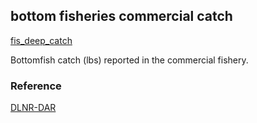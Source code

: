 ## bottom fisheries commercial catch

[fis_deep_catch](https://github.com/OHI-Science/mhi/blob/master/region2017/layers/)

Bottomfish catch (lbs) reported in the commercial fishery.

### Reference

[DLNR-DAR](http://dlnr.hawaii.gov/dar/fishing/commercial-fishing/)